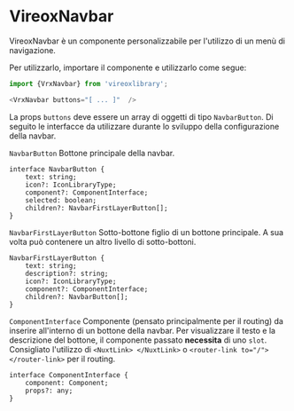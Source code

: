 
<Meta title="VrxNavbar/About" />

# VireoxNavbar

VireoxNavbar è un componente personalizzabile per l'utilizzo di un menù di navigazione.

Per utilizzarlo, importare il componente e utilizzarlo come segue:
```js
import {VrxNavbar} from 'vireoxlibrary';

<VrxNavbar buttons="[ ... ]"  />
```
La props ```buttons``` deve essere un array di oggetti di tipo ```NavbarButton```. Di seguito le interfacce da utilizzare durante lo sviluppo della configurazione della navbar.

```NavbarButton```
Bottone principale della navbar.

```
interface NavbarButton {
    text: string;
    icon?: IconLibraryType;
    component?: ComponentInterface;
    selected: boolean;
    children?: NavbarFirstLayerButton[];
}
```

```NavbarFirstLayerButton```
Sotto-bottone figlio di un bottone principale. A sua volta può contenere un altro livello di sotto-bottoni.

```
NavbarFirstLayerButton {
    text: string;
    description?: string;
    icon?: IconLibraryType;
    component?: ComponentInterface;
    children?: NavbarButton[];
}
```

```ComponentInterface```
Componente (pensato principalmente per il routing) da inserire all'interno di un bottone della navbar. Per visualizzare il testo e la descrizione del bottone, il componente passato **necessita** di uno ```slot```.
Consigliato l'utilizzo di ```<NuxtLink> </NuxtLink>``` o ```<router-link to="/"> </router-link>``` per il routing.
```
interface ComponentInterface {
    component: Component;
    props?: any;
}
```